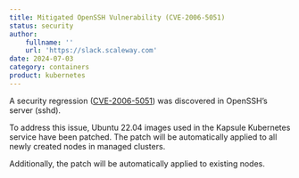 ```yaml
---
title: Mitigated OpenSSH Vulnerability (CVE-2006-5051)
status: security
author:
    fullname: ''
    url: 'https://slack.scaleway.com'
date: 2024-07-03
category: containers
product: kubernetes
---
```


A security regression ([CVE-2006-5051](https://ubuntu.com/security/CVE-2024-6387)) was discovered in OpenSSH’s server (sshd).

To address this issue, Ubuntu 22.04 images used in the Kapsule Kubernetes service have been patched. The patch will be automatically applied to all newly created nodes in managed clusters. 

Additionally, the patch will be automatically applied to existing nodes.

